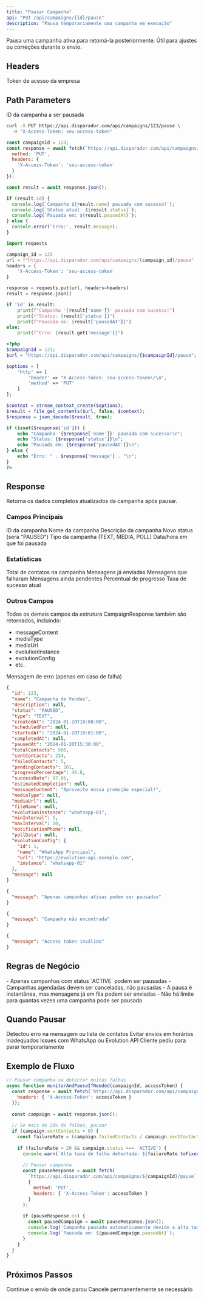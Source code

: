```yaml
---
title: "Pausar Campanha"
api: "PUT /api/campaigns/{id}/pause"
description: "Pausa temporariamente uma campanha em execução"
---
```


<Tip>
Pausa uma campanha ativa para retomá-la posteriormente. Útil para ajustes ou correções durante o envio.
</Tip>

## Headers

<ParamField header="X-Access-Token" type="string" required>
  Token de acesso da empresa
</ParamField>

## Path Parameters

<ParamField path="id" type="number" required>
  ID da campanha a ser pausada
</ParamField>

<RequestExample>

```bash cURL
curl -X PUT https://api.disparador.com/api/campaigns/123/pause \
  -H "X-Access-Token: seu-access-token"
```

```javascript JavaScript
const campaignId = 123;
const response = await fetch(`https://api.disparador.com/api/campaigns/${campaignId}/pause`, {
  method: 'PUT',
  headers: {
    'X-Access-Token': 'seu-access-token'
  }
});

const result = await response.json();

if (result.id) {
  console.log(`Campanha ${result.name} pausada com sucesso!`);
  console.log(`Status atual: ${result.status}`);
  console.log(`Pausada em: ${result.pausedAt}`);
} else {
  console.error('Erro:', result.message);
}
```

```python Python
import requests

campaign_id = 123
url = f"https://api.disparador.com/api/campaigns/{campaign_id}/pause"
headers = {
    'X-Access-Token': 'seu-access-token'
}

response = requests.put(url, headers=headers)
result = response.json()

if 'id' in result:
    print(f"Campanha '{result['name']}' pausada com sucesso!")
    print(f"Status: {result['status']}")
    print(f"Pausada em: {result['pausedAt']}")
else:
    print(f"Erro: {result.get('message')}")
```

```php PHP
<?php
$campaignId = 123;
$url = "https://api.disparador.com/api/campaigns/{$campaignId}/pause";

$options = [
    'http' => [
        'header' => "X-Access-Token: seu-access-token\r\n",
        'method' => 'PUT'
    ]
];

$context = stream_context_create($options);
$result = file_get_contents($url, false, $context);
$response = json_decode($result, true);

if (isset($response['id'])) {
    echo "Campanha '{$response['name']}' pausada com sucesso!\n";
    echo "Status: {$response['status']}\n";
    echo "Pausada em: {$response['pausedAt']}\n";
} else {
    echo "Erro: " . $response['message'] . "\n";
}
?>
```

</RequestExample>

## Response

Retorna os dados completos atualizados da campanha após pausar.

### Campos Principais

<ResponseField name="id" type="number">
  ID da campanha
</ResponseField>

<ResponseField name="name" type="string">
  Nome da campanha
</ResponseField>

<ResponseField name="description" type="string">
  Descrição da campanha
</ResponseField>

<ResponseField name="status" type="string">
  Novo status (será "PAUSED")
</ResponseField>

<ResponseField name="type" type="string">
  Tipo da campanha (TEXT, MEDIA, POLL)
</ResponseField>

<ResponseField name="pausedAt" type="string">
  Data/hora em que foi pausada
</ResponseField>

### Estatísticas

<ResponseField name="totalContacts" type="number">
  Total de contatos na campanha
</ResponseField>

<ResponseField name="sentContacts" type="number">
  Mensagens já enviadas
</ResponseField>

<ResponseField name="failedContacts" type="number">
  Mensagens que falharam
</ResponseField>

<ResponseField name="pendingContacts" type="number">
  Mensagens ainda pendentes
</ResponseField>

<ResponseField name="progressPercentage" type="number">
  Percentual de progresso
</ResponseField>

<ResponseField name="successRate" type="number">
  Taxa de sucesso atual
</ResponseField>

### Outros Campos

Todos os demais campos da estrutura CampaignResponse também são retornados, incluindo:
- messageContent
- mediaType
- mediaUrl
- evolutionInstance
- evolutionConfig
- etc.

<ResponseField name="message" type="string">
  Mensagem de erro (apenas em caso de falha)
</ResponseField>

<ResponseExample>

```json 200 - Sucesso
{
  "id": 123,
  "name": "Campanha de Vendas",
  "description": null,
  "status": "PAUSED",
  "type": "TEXT",
  "createdAt": "2024-01-20T10:00:00",
  "scheduledFor": null,
  "startedAt": "2024-01-20T10:01:00",
  "completedAt": null,
  "pausedAt": "2024-01-20T15:30:00",
  "totalContacts": 500,
  "sentContacts": 234,
  "failedContacts": 5,
  "pendingContacts": 261,
  "progressPercentage": 46.8,
  "successRate": 97.86,
  "estimatedCompletion": null,
  "messageContent": "Aproveite nossa promoção especial!",
  "mediaType": null,
  "mediaUrl": null,
  "fileName": null,
  "evolutionInstance": "whatsapp-01",
  "minInterval": 5,
  "maxInterval": 10,
  "notificationPhone": null,
  "pollData": null,
  "evolutionConfig": {
    "id": 1,
    "name": "WhatsApp Principal",
    "url": "https://evolution-api.exemplo.com",
    "instance": "whatsapp-01"
  },
  "message": null
}
```

```json 400 - Campanha Não Pode Ser Pausada
{
  "message": "Apenas campanhas ativas podem ser pausadas"
}
```

```json 400 - Campanha Não Encontrada
{
  "message": "Campanha não encontrada"
}
```

```json 400 - Token Inválido
{
  "message": "Access token inválido"
}
```

</ResponseExample>

## Regras de Negócio

<Warning>
- Apenas campanhas com status `ACTIVE` podem ser pausadas
- Campanhas agendadas devem ser canceladas, não pausadas
- A pausa é instantânea, mas mensagens já em fila podem ser enviadas
- Não há limite para quantas vezes uma campanha pode ser pausada
</Warning>

## Quando Pausar

<CardGroup cols={2}>
  <Card title="Correções Urgentes" icon="wrench" color="#ef4444">
    Detectou erro na mensagem ou lista de contatos
  </Card>
  <Card title="Ajustes de Horário" icon="clock" color="#3b82f6">
    Evitar envios em horários inadequados
  </Card>
  <Card title="Problemas Técnicos" icon="triangle-exclamation" color="#f59e0b">
    Issues com WhatsApp ou Evolution API
  </Card>
  <Card title="Solicitação Cliente" icon="user" color="#8b5cf6">
    Cliente pediu para parar temporariamente
  </Card>
</CardGroup>

## Exemplo de Fluxo

```javascript
// Pausar campanha se detectar muitas falhas
async function monitorAndPauseIfNeeded(campaignId, accessToken) {
  const response = await fetch(`https://api.disparador.com/api/campaigns/${campaignId}`, {
    headers: { 'X-Access-Token': accessToken }
  });
  
  const campaign = await response.json();
  
  // Se mais de 20% de falhas, pausar
  if (campaign.sentContacts > 0) {
    const failureRate = (campaign.failedContacts / campaign.sentContacts) * 100;
    
    if (failureRate > 20 && campaign.status === 'ACTIVE') {
      console.warn(`Alta taxa de falha detectada: ${failureRate.toFixed(2)}%`);
      
      // Pausar campanha
      const pauseResponse = await fetch(
        `https://api.disparador.com/api/campaigns/${campaignId}/pause`,
        {
          method: 'PUT',
          headers: { 'X-Access-Token': accessToken }
        }
      );
      
      if (pauseResponse.ok) {
        const pausedCampaign = await pauseResponse.json();
        console.log('Campanha pausada automaticamente devido a alta taxa de falhas');
        console.log(`Pausada em: ${pausedCampaign.pausedAt}`);
      }
    }
  }
}
```

## Próximos Passos

<CardGroup cols={2}>
  <Card title="Retomar Campanha" icon="play" href="/api-reference/campaigns/resume">
    Continue o envio de onde parou
  </Card>
  <Card title="Cancelar Campanha" icon="stop" href="/api-reference/campaigns/cancel">
    Cancele permanentemente se necessário
  </Card>
</CardGroup>
